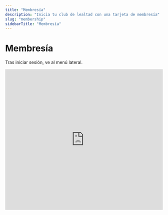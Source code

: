 ```yaml
---
title: "Membresía"
description: "Inicia tu club de lealtad con una tarjeta de membresía"
slug: "membership"
sidebarTitle: "Membresía"
---
```


# Membresía

Tras iniciar sesión, ve al menú lateral.

<iframe
  src="https://www.loom.com/embed/7266c52ffe4b4d09b0a0f0bceb6e9e0e"
  title="Membresía - video 1"
  width="100%"
  height="450"
  frameBorder="0"
  allowFullScreen
/>

<iframe
  src="https://www.loom.com/embed/e8217cfe67574dd686bbd5c5cda527e7"
  title="Membresía - video 2"
  width="100%"
  height="450"
  frameBorder="0"
  allowFullScreen
/>

### Cómo funciona la tarjeta de membresía

La membresía puede ser **con** o **sin** cobro vía **Stripe** (la subcuenta debe conectar su Stripe).

El cliente **compra** una membresía. La tarjeta indica que es miembro y tiene **fecha de vencimiento** (puede renovarse **manualmente** en el perfil del cliente o **automáticamente** si Stripe está conectado).

Al escanear la tarjeta, el escáner muestra al titular y el **estado** (válida/inválida). Es posible **descontar visitas** (llevar registro).

En resumen, la tarjeta demuestra **pertenencia** y **privilegios** (p. ej., atender con **maestros VIP** en un salón, como un **lounge** de aeropuerto).

**Nota:** *“Límite en membresía” se refiere al **número de días***.

1. En la lista de módulos, haz clic en el ícono <img src="https://121681468-files.gitbook.io/~/files/v0/b/gitbook-x-prod.appspot.com/o/spaces%2FBfW4nnOu4AysbkbyxNug%2Fuploads%2Fdwvv3o54gpuhAez3wybk%2Fimage.png?alt=media&amp;token=3fa79e9b-6537-4341-81d8-5652bfed4989" alt="Icono Tarjetas" style={{height:'1em',display:'inline-block',verticalAlign:'text-bottom'}} /> para abrir **Tarjetas**.

![Tarjetas](https://121681468-files.gitbook.io/~/files/v0/b/gitbook-x-prod.appspot.com/o/spaces%2FBfW4nnOu4AysbkbyxNug%2Fuploads%2FMu6miudRod4hm5GoE1Lk%2Fimage.png?alt=media&amp;token=83caa525-e64b-4f25-942f-de8a2e7cc9d7)

2. Crea una tarjeta con **plantilla** o **desde cero** (usaremos “desde cero”).
3. Haz clic en el botón:

<img src="https://121681468-files.gitbook.io/~/files/v0/b/gitbook-x-prod.appspot.com/o/spaces%2FBfW4nnOu4AysbkbyxNug%2Fuploads%2FPz6xkMxEzisvhd93RHup%2Fimage.png?alt=media&amp;token=d2379df0-6356-45e8-8028-d5f2d8ddb256" alt="Desde cero" style={{height:'1.25em'}} />

![Desde cero](https://121681468-files.gitbook.io/~/files/v0/b/gitbook-x-prod.appspot.com/o/spaces%2FBfW4nnOu4AysbkbyxNug%2Fuploads%2FLIre6DukZibQbtim3G7s%2Fimage.png?alt=media&amp;token=d021fdda-a704-499a-837d-d0cbcb2df246)

5. El flujo tiene **5 secciones**: **Tipo de tarjeta**, **Ajustes**, **Diseño**, **Información** y **Guardar & Vista previa**.

---

### Tipo de tarjeta

1. Elige el tipo de tarjeta.
2. Selecciona **Membresía**.
3. Haz clic en **Continuar** para ir a **Ajustes**.

❗️**Nota:** El tipo de tarjeta **no puede** cambiarse tras la **activación**. Tampoco recomendamos cambiarlo después de seleccionarlo porque podrían fallar las mecánicas. Es mejor **crear una nueva**.

![Tipo de tarjeta](https://121681468-files.gitbook.io/~/files/v0/b/gitbook-x-prod.appspot.com/o/spaces%2FBfW4nnOu4AysbkbyxNug%2Fuploads%2Fpl2DdHFcUcsyIyQ7yqcZ%2Fimage.png?alt=media&amp;token=294526ac-0aaf-492e-8be2-7b313af4df71)

---

### Ajustes

1. **Tipo de código de barras** — define cómo se escanea y reconoce la tarjeta.

![Tipo de código](https://121681468-files.gitbook.io/~/files/v0/b/gitbook-x-prod.appspot.com/o/spaces%2FBfW4nnOu4AysbkbyxNug%2Fuploads%2Fg2TiLfbugZMvCe8BVbKe%2Fimage.png?alt=media&amp;token=87966ee8-113f-4c0c-87b4-15517fea49ca)

2. **Cobro de pagos (Stripe)**  
   a) **Configurar cobro** — disponible solo con **Stripe** conectado.  
   b) Si el cobro está **desactivado**, la membresía será **gratuita**.  
   También puedes usar **Membership v1** (tarjeta gratis sin niveles ni límites).

![Stripe activado](https://121681468-files.gitbook.io/~/files/v0/b/gitbook-x-prod.appspot.com/o/spaces%2FBfW4nnOu4AysbkbyxNug%2Fuploads%2FBuP5zyUWPg52ORqgWtUA%2FScreenshot%20at%20Jan%2010%2010-50-02.png?alt=media&amp;token=0a7be0d0-7ca5-4dff-b6e4-bbfaf4d503f7)
![Stripe desactivado / Membership v1](https://121681468-files.gitbook.io/~/files/v0/b/gitbook-x-prod.appspot.com/o/spaces%2FBfW4nnOu4AysbkbyxNug%2Fuploads%2FKRXwUqq1j4AruP7MJtsp%2FScreenshot%20at%20Oct%2023%2017-26-33.png?alt=media&amp;token=36cdbd66-3ee0-4393-9f9c-5403dc105a87)

3. **Renovación automática** — actívala/desactívala. Si está desactivada, la membresía será **vitalicia** (sin cobro automático).

![Renovación automática](https://121681468-files.gitbook.io/~/files/v0/b/gitbook-x-prod.appspot.com/o/spaces%2FBfW4nnOu4AysbkbyxNug%2Fuploads%2FETENNWHw2g1WZ29dEErn%2FScreenshot%20at%20Jan%2010%2010-56-49.png?alt=media&amp;token=4cd1f8ec-ebc8-4fc3-8faf-16e070f30baf)

4. **Fecha de vencimiento** — define cuándo expira la membresía.

![Vencimiento 1](https://121681468-files.gitbook.io/~/files/v0/b/gitbook-x-prod.appspot.com/o/spaces%2FBfW4nnOu4AysbkbyxNug%2Fuploads%2FNc6FN0Wz8aHa8dayajVb%2FScreenshot%20at%20Jan%2010%2010-57-53.png?alt=media&amp;token=7fcaff28-3343-42d0-abb5-70da59ebba8f)
![Vencimiento 2](https://121681468-files.gitbook.io/~/files/v0/b/gitbook-x-prod.appspot.com/o/spaces%2FBfW4nnOu4AysbkbyxNug%2Fuploads%2F42YQimMMB77Bff9gmdhJ%2FScreenshot%20at%20Jan%2010%2010-58-52.png?alt=media&amp;token=3ab3da4c-6847-45c3-bd52-83b28ee328f3)

5. **Fecha de caducidad de la tarjeta** — elige una opción:  
   - **Ilimitada** — sin fecha de caducidad.  
   - **Fecha fija** — no usable después de la fecha (permanece en el teléfono).  
   - **Plazo fijo tras emisión** — vence **X días** después de la **activación**.

![Controles de caducidad](https://lh7-rt.googleusercontent.com/docsz/AD_4nXe_d77-hZNfeE0qqud6OmWe1vvMZECEzbBuuqVuNC-SlSc1BEVgXAv1vXgbDNbsFICHvEHOkuQB-UtSLsXSj6iTf4vpMe99fa589z0qCk3-aiY78z-w-noDmJiYUdMpUuE?key=_t1HJ2iWp5pBNmqJJrlpSFZv)

✅ Sin importar el período pagado, la tarjeta será **inválida** cuando alcance su término configurado.

6. **Nombra la “unidad” de membresía** (lo que se limita): p. ej., una **lavada**, un **masaje**, etc.

![Nombre de unidad](https://lh7-rt.googleusercontent.com/docsz/AD_4nXfhtQI4S9QVi4OadUrqmd4NFX9JXBKreNkABi088dLguLYMaYCZO3bEPEpjPq7okEWRzACOUtTca661ak3mHqtSs2BOgWeZwKfN-_gcikHwHhDDJ7GDrZ4DDjG0gSSvTpc?key=_t1HJ2iWp5pBNmqJJrlpSFZv)

7. **Periodo de prueba** — días gratis para nuevos miembros (**0–30**; 0 = sin prueba).

![Periodo de prueba](https://lh7-rt.googleusercontent.com/docsz/AD_4nXcPIqOVQQZZqRQxyszs2siwRqApVLBqPdgCihlWiB9m1rwfraIqrEqBEzj2E120EO4qV3V_Y4egmkubmxRPSu_9SnSUIFxkiDdzDDMq7gFA_sYctrak0TmyI3dG-uF8oDs?key=_t1HJ2iWp5pBNmqJJrlpSFZv)

8. **Niveles de membresía (tiers)** — puedes crear varios:  
   a) **Nombre** y **descripción**.  
   b) **Precios** y **límites** por período. ✅ **Ojo:** tras activar, los **precios no se pueden cambiar**.  
   c) Especifica los **beneficios** del nivel.  
   Las tarjetas con límite reciben **push** cuando cambian visitas/períodos.

![Configurar niveles](https://121681468-files.gitbook.io/~/files/v0/b/gitbook-x-prod.appspot.com/o/spaces%2FBfW4nnOu4AysbkbyxNug%2Fuploads%2F9OH1csgvahjCsSleAar3%2FScreenshot%20at%20Jan%2010%2011-03-43.png?alt=media&amp;token=4e58146c-b4cf-4c44-9b99-437fda29b651)

✅ Si el cobro por **Stripe** está **apagado**, las tarjetas emitidas por enlace general recibirán el **nivel mínimo** y el **período recomendado**. En emisiones masivas puedes asignar **nivel** y **período** manualmente, y cambiar el nivel luego en el perfil del cliente.

Puedes **deshabilitar** un nivel (p. ej., no vender suscripción diaria):

![Deshabilitar nivel](https://121681468-files.gitbook.io/~/files/v0/b/gitbook-x-prod.appspot.com/o/spaces%2FBfW4nnOu4AysbkbyxNug%2Fuploads%2FeghFL6hW3tmPdPzwxv9X%2Fimage.png?alt=media&amp;token=95977d39-4c49-4ad7-9621-9ec1aab3cf0d)

9. **Formulario de emisión** — campos que completa el cliente al instalar (nombre, teléfono, email, etc.).  
   - **Añadir campo** → elige **tipo** y asigna **nombre**.  
   - **Obligatorio** → debe llenarse.  
   - **Único** → normalmente solo **teléfono/email** (no “Nombre”).  
   - **Eliminar** con el ícono de carrito.  
   - Puedes **renombrar** campos existentes.  
   ✅ En **membresía**, el **email es obligatorio**. Puedes añadir **foto** para mostrarla **al frente**.

![Formulario de emisión](https://121681468-files.gitbook.io/~/files/v0/b/gitbook-x-prod.appspot.com/o/spaces%2FBfW4nnOu4AysbkbyxNug%2Fuploads%2Fj1sqfZ4f5Ut7ro1XwTNJ%2FScreenshot%20at%20Jan%2010%2011-10-17.png?alt=media&amp;token=db4c121a-2d26-4a2f-be1c-8c855991d955)

10. **Ubicaciones** — añade direcciones para **push por geolocalización** (Apple Wallet envía push a ~100 m). Puedes añadir varias. [Aprende más](https://docs.boomerangme.cards/geolocations/geolocations).

![Ubicaciones](https://121681468-files.gitbook.io/~/files/v0/b/gitbook-x-prod.appspot.com/o/spaces%2FBfW4nnOu4AysbkbyxNug%2Fuploads%2F9iWX6VfPKZb2vQMOrrcr%2FScreenshot%20at%20Jan%2010%2011-12-18.png?alt=media&amp;token=ac848feb-ae6b-47fa-b9dd-f0cf64d84647)

11. **Idioma** — selecciona el idioma de la tarjeta.

![Idioma](https://121681468-files.gitbook.io/~/files/v0/b/gitbook-x-prod.appspot.com/o/spaces%2FBfW4nnOu4AysbkbyxNug%2Fuploads%2F2CYHmYPJB9T0ANZ97wCK%2FScreenshot%20at%20Jan%2010%2011-12-29.png?alt=media&amp;token=55e8980d-18fb-48b0-a8f4-613897de3d5b)

12. **Formato de fecha** — cómo se verán las fechas (irrelevante si la tarjeta no vence).

![Formato de fecha](https://121681468-files.gitbook.io/~/files/v0/b/gitbook-x-prod.appspot.com/o/spaces%2FBfW4nnOu4AysbkbyxNug%2Fuploads%2FuV5djIrM414KHiyhTGsU%2Fimage.png?alt=media&amp;token=7bb88345-57a7-401f-a605-1b7761c7397b)

13. **Separadores de miles/decimales** — *irrelevante en membresía* (no hay puntos/saldo).

![Separadores](https://121681468-files.gitbook.io/~/files/v0/b/gitbook-x-prod.appspot.com/o/spaces%2FBfW4nnOu4AysbkbyxNug%2Fuploads%2F1ZH4vvmF1mNNdyZHezHX%2Fimage.png?alt=media&amp;token=e1d3806b-32a1-4202-8510-c171955723ad)

14. **Monto de compra al registrar** — si está **ON**, el escáner pide el **monto** en cada transacción (para **ROI/Ingresos**). ✅ Aplica solo vía **escáner**; si está **OFF**, es opcional.

![Monto al registrar](https://121681468-files.gitbook.io/~/files/v0/b/gitbook-x-prod.appspot.com/o/spaces%2FBfW4nnOu4AysbkbyxNug%2Fuploads%2FthzEmnNVT5XX1CugBSgT%2Fimage.png?alt=media&amp;token=23ea4fe8-9ad0-452a-adaa-3e1ca480b995)

15. **UTM** — crea enlaces por canal (p. ej., Facebook). Obtendrás una **URL** y **QR** con la etiqueta para medir instalaciones por canal (y luego **segmentar** por origen).

![UTM 1](https://121681468-files.gitbook.io/~/files/v0/b/gitbook-x-prod.appspot.com/o/spaces%2FBfW4nnOu4AysbkbyxNug%2Fuploads%2FFsbqn1YUDs7hyz7QnrUo%2Fimage.png?alt=media&amp;token=6e1a7316-5df6-4ab3-8fa8-9854d5a9a2ab)
![UTM 2](https://121681468-files.gitbook.io/~/files/v0/b/gitbook-x-prod.appspot.com/o/spaces%2FBfW4nnOu4AysbkbyxNug%2Fuploads%2F5rL4xzh57a1cvfkeUVy2%2Fimage.png?alt=media&amp;token=63bd8df1-c6fd-4847-95e3-b4265053a854)

✅ Recomendado **desde el día 1**.

16. **Máscara de teléfono** — prefijo país por defecto en el formulario (el cliente puede cambiarlo).

![Máscara de teléfono](https://121681468-files.gitbook.io/~/files/v0/b/gitbook-x-prod.appspot.com/o/spaces%2FBfW4nnOu4AysbkbyxNug%2Fuploads%2F86Y0H6Ug75J0DtMLkXiK%2FScreenshot%20at%20Jan%2010%2011-15-06.png?alt=media&amp;token=b40d094d-8a4b-4e07-80f0-e691282da8ac)

17. **Política de privacidad** y **Consentimiento de datos personales** — activa y edita según necesites.

![Privacidad y consentimiento](https://121681468-files.gitbook.io/~/files/v0/b/gitbook-x-prod.appspot.com/o/spaces%2FBfW4nnOu4AysbkbyxNug%2Fuploads%2FjQi2kGww9Wh7y9Hen4f4%2Fimage.png?alt=media&amp;token=635e5e30-5502-40c2-b0f1-d4bda0e5d423)

18. **Botones de instalación** — **Google Wallet** (Android) y **PWA** (instalar como app web).  
   Si hay otras opciones (p. ej., **WhatsApp**), aparecerán por defecto.

![Botones Google Wallet y PWA](https://121681468-files.gitbook.io/~/files/v0/b/gitbook-x-prod.appspot.com/o/spaces%2FBfW4nnOu4AysbkbyxNug%2Fuploads%2FI26R5AySmXP62Auah3Wl%2Fimage.png?alt=media&amp;token=1a6da73b-dd24-4317-b5ea-cb4f655730e3)

19. **Otros límites**  
   - **Límite de tarjetas emitidas** (0 = ilimitado).  
   - **Límite de check-ins por día** — evita dos usos el mismo día.

![Límite de tarjetas emitidas](https://121681468-files.gitbook.io/~/files/v0/b/gitbook-x-prod.appspot.com/o/spaces%2FBfW4nnOu4AysbkbyxNug%2Fuploads%2FdDnPgtfBDbGPDuO2JxNC%2Fimage.png?alt=media&amp;token=6889e86d-05b3-451e-a6c1-3b61b866e381)

20. **Analytics** — pega scripts de analítica si hace falta.

![Analytics](https://lh7-rt.googleusercontent.com/docsz/AD_4nXfXxzLL1eT2uxz8IEeg7-fZyfbzEk-RP7xDF7CeqL_mWR0FfFtr71tRJQb_xgZv1pYQxLsl4IO3pM5dgZEMTx4SOfnJ5CW3eSqUOKsQhtBejxGP_80pD9JlrZ0cPBe7USY?key=_t1HJ2iWp5pBNmqJJrlpSFZv)

Haz clic en **Continuar** para ir a **Diseño**.

![Continuar](https://121681468-files.gitbook.io/~/files/v0/b/gitbook-x-prod.appspot.com/o/spaces%2FBfW4nnOu4AysbkbyxNug%2Fuploads%2FRh4Z5xOL8I825YBCIeSn%2Fimage.png?alt=media&amp;token=046eb041-ad5e-452e-b509-5c368aaf8b32)

---

### Diseño

1. **Logo** — se muestra en la tarjeta y en el formulario de emisión.  
   ✅ Respeta tamaño/peso recomendados.

![Logo](https://121681468-files.gitbook.io/~/files/v0/b/gitbook-x-prod.appspot.com/o/spaces%2FBfW4nnOu4AysbkbyxNug%2Fuploads%2F0oCp0jrulHiSv3CDDOid%2Fimage.png?alt=media&amp;token=d5e23663-4a36-4bb9-a945-ee6b17fb8f0a)

2. **Ícono (push)** — para notificaciones.  
   ✅ Respeta tamaño/peso recomendados.

![Ícono](https://121681468-files.gitbook.io/~/files/v0/b/gitbook-x-prod.appspot.com/o/spaces%2FBfW4nnOu4AysbkbyxNug%2Fuploads%2FRXEco1EqcdaQcKUoiUlq%2Fimage.png?alt=media&amp;token=81fdf48d-9f06-4662-bedd-96f05817f810)

3. **Fondo de la parte central** — sube imagen.  
   ✅ Respeta tamaño/peso recomendados.

![Fondo central](https://121681468-files.gitbook.io/~/files/v0/b/gitbook-x-prod.appspot.com/o/spaces%2FBfW4nnOu4AysbkbyxNug%2Fuploads%2FQwnp8qIb48XbjXsSShGT%2Fimage.png?alt=media&amp;token=8c7fcc09-ebf8-4af3-a0eb-710207307579)

4. **Colores** — Fondo de tarjeta, Color de texto y Fondo de la parte central.  
   ✅ Si subiste fondo central, puedes **omitir** estos colores.

![Colores](https://121681468-files.gitbook.io/~/files/v0/b/gitbook-x-prod.appspot.com/o/spaces%2FBfW4nnOu4AysbkbyxNug%2Fuploads%2FmfbSvkXeZzvPkIJcAWpE%2Fimage.png?alt=media&amp;token=7b95cbd6-1e11-46d2-8265-527908aa9532)

5. **Mostrar nombre/foto al frente** — activa ambos si quieres verlos en la tarjeta.  
   ✅ Asegúrate de que el formulario incluya **subida de foto**.

![Nombre y foto](https://121681468-files.gitbook.io/~/files/v0/b/gitbook-x-prod.appspot.com/o/spaces%2FBfW4nnOu4AysbkbyxNug%2Fuploads%2FUeQSVoTz4oCxtB3MTvQQ%2Fimage.png?alt=media&amp;token=d786cfc0-c07b-4ffd-b3f0-1786bcc30de5)

6. **Nombres de campos** — elige qué campos (del formulario) se ven al frente y cómo se etiquetan.

![Nombres de campos](https://121681468-files.gitbook.io/~/files/v0/b/gitbook-x-prod.appspot.com/o/spaces%2FBfW4nnOu4AysbkbyxNug%2Fuploads%2FcSjTfjcOkaQGgJ7XPc6w%2Fimage.png?alt=media&amp;token=a26b7f3c-42ad-4881-890d-e54e03a75d58)

7. **Visual del formulario** — mostrar **logo** y **color de fondo** en el formulario de emisión.

![Logo en formulario](https://121681468-files.gitbook.io/~/files/v0/b/gitbook-x-prod.appspot.com/o/spaces%2FBfW4nnOu4AysbkbyxNug%2Fuploads%2FbUVhIkSh4cruWCrCCxnH%2Fimage.png?alt=media&amp;token=14a3ea66-4c58-4dfb-8d85-28876cf95308)
![Color en formulario](https://121681468-files.gitbook.io/~/files/v0/b/gitbook-x-prod.appspot.com/o/spaces%2FBfW4nnOu4AysbkbyxNug%2Fuploads%2FUwaTm1TkMs7UVXGSeqV8%2Fimage.png?alt=media&amp;token=e89fa80a-1b4c-48d5-861b-f59a92a270bf)

Haz clic en **Continuar** para ir a **Información**.

![Continuar](https://121681468-files.gitbook.io/~/files/v0/b/gitbook-x-prod.appspot.com/o/spaces%2FBfW4nnOu4AysbkbyxNug%2Fuploads%2F1t2nEeFwj6dUa7nrcfp9%2Fimage.png?alt=media&amp;token=4bac99b1-6752-480e-bb5b-9c4c1f11caea)

---

### Información

1. **Descripción de la tarjeta** — resumen breve.

![Descripción](https://121681468-files.gitbook.io/~/files/v0/b/gitbook-x-prod.appspot.com/o/spaces%2FBfW4nnOu4AysbkbyxNug%2Fuploads%2FI4FC6rAsmiYc0MJFpdSv%2Fimage.png?alt=media&amp;token=c1b59221-0f65-48df-8834-24fe791cb123)

2. **Nombre de la empresa** — aparece también en títulos de **push**.

![Empresa](https://121681468-files.gitbook.io/~/files/v0/b/gitbook-x-prod.appspot.com/o/spaces%2FBfW4nnOu4AysbkbyxNug%2Fuploads%2FdIJwHo3zDbgsenZPLh0y%2Fimage.png?alt=media&amp;token=c235e271-2a9c-453e-a02d-6079c4a11268)

3. **Enlaces activos** — añade **URL/Teléfono/Email/Dirección** (se muestran en el **dorso**).  
   ✅ *iPhone:* en **vista rápida** pueden no ser clicables; ábrelos desde la app **Apple Wallet**.  
   ✅ Sin límite de enlaces.

![Enlaces activos](https://121681468-files.gitbook.io/~/files/v0/b/gitbook-x-prod.appspot.com/o/spaces%2FBfW4nnOu4AysbkbyxNug%2Fuploads%2FYnjW4gan6HTAXlRSQM6H%2Fimage.png?alt=media&amp;token=23ecc7ad-ce04-4fd6-b738-a0df5f0886e9)

4. **Enlaces de feedback** — enlaces para reseñas que aparecen **después** de que el cliente califique (no en el dorso por defecto).

![Enlaces de feedback](https://121681468-files.gitbook.io/~/files/v0/b/gitbook-x-prod.appspot.com/o/spaces%2FBfW4nnOu4AysbkbyxNug%2Fuploads%2FnN8PN77nBNNFz6snr9dz%2Fimage.png?alt=media&amp;token=5a9cb82a-a79d-4528-a43e-825ad1fa64a3)

5. **Términos de uso** — activa y edita el texto.  
   Siempre se muestran en el **dorso**.  
   ✅ El texto se **genera automáticamente** con variables según la configuración. Puedes editarlo, pero **no** las variables (déjalas o elimínalas).

![Términos](https://121681468-files.gitbook.io/~/files/v0/b/gitbook-x-prod.appspot.com/o/spaces%2FBfW4nnOu4AysbkbyxNug%2Fuploads%2FMqBlAQ5moaNCm0YTSKrc%2Fimage.png?alt=media&amp;token=ad29ea2b-3d25-4f30-a384-cdac3cfae46c)

6. **Enlace a TyC completos** — pega la URL oficial (se ve en el dorso y en el formulario).

![TyC completos](https://121681468-files.gitbook.io/~/files/v0/b/gitbook-x-prod.appspot.com/o/spaces%2FBfW4nnOu4AysbkbyxNug%2Fuploads%2Fcim8gECDFZbOB7GanoW5%2Fimage.png?alt=media&amp;token=c1b59cbd-f82f-411e-b8c0-331efb399c18)

7. **Datos del emisor** — Empresa, Email y Teléfono (en el dorso).

![Emisor](https://121681468-files.gitbook.io/~/files/v0/b/gitbook-x-prod.appspot.com/o/spaces%2FBfW4nnOu4AysbkbyxNug%2Fuploads%2FlK9lScgsAm2b6YSIYUSY%2Fimage.png?alt=media&amp;token=588a7188-5da0-430b-9164-8aef41ffe903)

8. Haz clic en **Finalizar** o **Activar** — se abre la ventana de activación.

![Popup de activación](https://121681468-files.gitbook.io/~/files/v0/b/gitbook-x-prod.appspot.com/o/spaces%2FBfW4nnOu4AysbkbyxNug%2Fuploads%2FBFeYuG89sIFNMugstchr%2Fimage.png?alt=media&amp;token=26538a72-9d63-4981-a4be-0160fd8de962)

---

### Activación de la tarjeta

1. Tras **Finalizar**, se abre el **Preview**.  
2. **Escanea el QR** de la tarjeta.  
3. Pulsa **Activar tarjeta** para publicarla.  
   Actívala solo cuando esté todo final. Mientras está **inactiva**, solo permite **10 instalaciones**.

![Activar tarjeta](https://121681468-files.gitbook.io/~/files/v0/b/gitbook-x-prod.appspot.com/o/spaces%2FBfW4nnOu4AysbkbyxNug%2Fuploads%2Fnq1IdkVs8x4IKHbfTCGo%2Fimage.png?alt=media&amp;token=93534397-8de1-4b22-a48a-26d0a3ac0f48)

4. Tras activar, ciertos **ajustes quedan bloqueados** (verás la lista).

![Ajustes bloqueados](https://121681468-files.gitbook.io/~/files/v0/b/gitbook-x-prod.appspot.com/o/spaces%2FBfW4nnOu4AysbkbyxNug%2Fuploads%2FgBYz9eQ4LnRu3ntxoa8v%2Fimage.png?alt=media&amp;token=9527a40c-37e5-470b-8429-7b4bfb39eb3b)

---

### Estadísticas de la tarjeta

Para verlas, abre la **plantilla** → sección **Información**.

![Estadísticas de membresía](https://121681468-files.gitbook.io/~/files/v0/b/gitbook-x-prod.appspot.com/o/spaces%2FBfW4nnOu4AysbkbyxNug%2Fuploads%2FMSbibbQcabD4pjfUtC8w%2FGroup%2023.png?alt=media&amp;token=b01f92b2-2799-41dd-90da-9caf4b65e409)

**Se muestra:**
- **Ingresos**
- **MRR (Monthly Recurring Revenue)** = clientes × ingreso mensual promedio por cliente
- **LTV de miembros** = ARPS ÷ tasa de churn (si churn = 0%, se asume 1.67%)
- **ARPU** = MRR ÷ suscriptores activos

Más detalles: https://stripe.com/en-de/resources/more/billing  
✅ Aplica cuando el cobro con **Stripe** está habilitado.

**Estadísticas de pagos** — **Ingresos**, **Miembros activos**, **LTV**, **Nuevos miembros**, **Miembros perdidos** en gráficas (elige período).

![Gráficas de pagos](https://121681468-files.gitbook.io/~/files/v0/b/gitbook-x-prod.appspot.com/o/spaces%2FBfW4nnOu4AysbkbyxNug%2Fuploads%2F3kSaamSh7MdUt2YARQGK%2FScreenshot%20at%20Feb%2001%2009-58-58.png?alt=media&amp;token=878d55e6-c227-486f-bb25-75023c9d6b6e)

**Tabla de pagos** — listada debajo de las gráficas.

![Tabla de pagos](https://121681468-files.gitbook.io/~/files/v0/b/gitbook-x-prod.appspot.com/o/spaces%2FBfW4nnOu4AysbkbyxNug%2Fuploads%2FQqrj9UyWn1b8jfxTRh3r%2FGroup%2024.png?alt=media&amp;token=166dc4cb-518c-4ed2-8709-598949fddc68)

---

### Distribución de la tarjeta de membresía

Puedes hacer **emisión masiva**: selecciona clientes y una plantilla.

![Emisión masiva - seleccionar](https://121681468-files.gitbook.io/~/files/v0/b/gitbook-x-prod.appspot.com/o/spaces%2FBfW4nnOu4AysbkbyxNug%2Fuploads%2FhPlgQK97zngnDZFAOiGG%2FScreenshot%20at%20Feb%2019%2015-08-48.png?alt=media&amp;token=6d3fbe88-3b1f-4810-adb0-a61b72dfa869)

Elige **nivel** y **período**. El método de pago se asigna según la configuración de **Cobrar pagos** de la plantilla. Redacta el mensaje, añade el **enlace de instalación** (placeholder) y elige canales (**SMS** y/o **Email**).

![Emisión masiva - mensaje/canales](https://121681468-files.gitbook.io/~/files/v0/b/gitbook-x-prod.appspot.com/o/spaces%2FBfW4nnOu4AysbkbyxNug%2Fuploads%2F6iP6eTrSmDfc1juFGq7b%2FScreenshot%20at%20Feb%2019%2015-09-56.png?alt=media&amp;token=32f2c610-83ac-4f05-868c-defea8f52fe7)

✅ Conecta **Mailgun** y/o **Twilio** para que los mensajes se entreguen.

![Proveedores de envío](https://121681468-files.gitbook.io/~/files/v0/b/gitbook-x-prod.appspot.com/o/spaces%2FBfW4nnOu4AysbkbyxNug%2Fuploads%2FO1YrLWWGmeQFiD2S3ZsM%2FScreenshot%20at%20Feb%2019%2015-20-40.png?alt=media&amp;token=306a5b8e-fb2e-48f1-ba0b-20ddf0232c86)

---

### ❓FAQ

**1) ¿Puede cambiar el diseño según el nivel de membresía?**  
Por ahora **no** está soportado.
